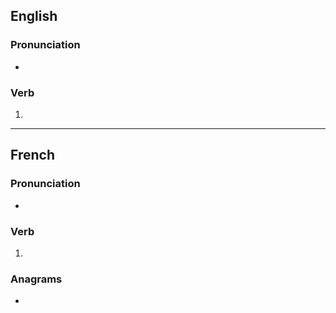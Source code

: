 {{also|arrangés}}
==English==

===Pronunciation===
* {{IPA|en|/əˈɹeɪnd͡ʒɪz/}}

===Verb===
{{head|en|verb form}}

# {{en-third-person singular of|arrange}}

----

==French==

===Pronunciation===
* {{audio|fr|LL-Q150 (fra)-DenisdeShawi-arranges.wav|Audio (CAN)}}

===Verb===
{{head|fr|verb form}}

# {{inflection of|fr|arranger||2|s|pres|ind//sub}}

===Anagrams===
* {{l|fr|rangeras}}